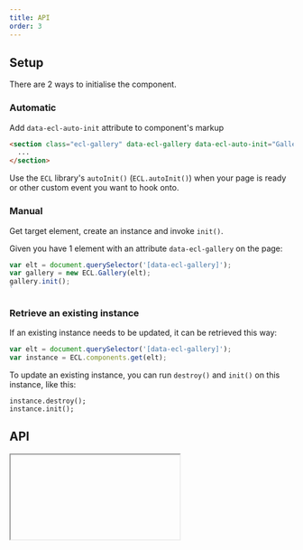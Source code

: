 ```yaml
---
title: API
order: 3
---
```



## Setup

There are 2 ways to initialise the component.

### Automatic

Add `data-ecl-auto-init` attribute to component's markup

```html
<section class="ecl-gallery" data-ecl-gallery data-ecl-auto-init="Gallery">
  ...
</section>
```

Use the `ECL` library's `autoInit()` (`ECL.autoInit()`) when your page is ready or other custom event you want to hook onto.

### Manual

Get target element, create an instance and invoke `init()`.

Given you have 1 element with an attribute `data-ecl-gallery` on the page:

```js
var elt = document.querySelector('[data-ecl-gallery]');
var gallery = new ECL.Gallery(elt);
gallery.init();
`
```

### Retrieve an existing instance

If an existing instance needs to be updated, it can be retrieved this way:

```js
var elt = document.querySelector('[data-ecl-gallery]');
var instance = ECL.components.get(elt);
```

To update an existing instance, you can run `destroy()` and `init()` on this instance, like this:

```
instance.destroy();
instance.init();
```

## API

<Iframe url="/apis/Gallery.html" />
